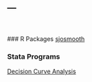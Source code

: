 ---
---
<br><br>
###  R Packages
<a href="sjosmooth">sjosmooth</a>

###  Stata Programs
<a href="https://github.com/ddsjoberg/stata.dca">Decision Curve Analysis</a>